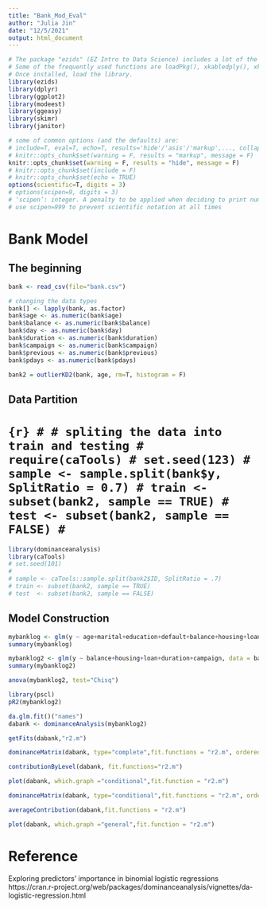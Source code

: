 ```yaml
---
title: "Bank_Mod_Eval"
author: "Julia Jin"
date: "12/5/2021"
output: html_document
---
```

```r
# The package "ezids" (EZ Intro to Data Science) includes a lot of the helper functions we developed for the course. 
# Some of the frequently used functions are loadPkg(), xkabledply(), xkablesummary(), uzscale(), etc.
# Once installed, load the library.
library(ezids)
library(dplyr)
library(ggplot2)
library(modeest)
library(ggeasy)
library(skimr)
library(janitor)
```

```r
# some of common options (and the defaults) are: 
# include=T, eval=T, echo=T, results='hide'/'asis'/'markup',..., collapse=F, warning=T, message=T, error=T, cache=T, fig.width=6, fig.height=4, fig.dim=c(6,4) #inches, fig.align='left'/'center','right', 
# knitr::opts_chunk$set(warning = F, results = "markup", message = F)
knitr::opts_chunk$set(warning = F, results = "hide", message = F)
# knitr::opts_chunk$set(include = F)
# knitr::opts_chunk$set(echo = TRUE)
options(scientific=T, digits = 3) 
# options(scipen=9, digits = 3) 
# ‘scipen’: integer. A penalty to be applied when deciding to print numeric values in fixed or exponential notation.  Positive values bias towards fixed and negative towards scientific notation: fixed notation will be preferred unless it is more than ‘scipen’ digits wider.
# use scipen=999 to prevent scientific notation at all times
```
# Bank Model
## The beginning

```r
bank <- read_csv(file="bank.csv")
```

```r
# changing the data types 
bank[] <- lapply(bank, as.factor)
bank$age <- as.numeric(bank$age)
bank$balance <- as.numeric(bank$balance)
bank$day <- as.numeric(bank$day)
bank$duration <- as.numeric(bank$duration)
bank$campaign <- as.numeric(bank$campaign)
bank$previous <- as.numeric(bank$previous)
bank$pdays <- as.numeric(bank$pdays)
```

```r
bank2 = outlierKD2(bank, age, rm=T, histogram = F)
```

## Data Partition
# ```{r}
# # spliting the data into train and testing
# require(caTools)
# set.seed(123)
# sample <- sample.split(bank$y, SplitRatio = 0.7)
# train <- subset(bank2, sample == TRUE)
# test <- subset(bank2, sample == FALSE)
# ```

```r
library(dominanceanalysis)
library(caTools)
# set.seed(101) 
# 
# sample <- caTools::sample.split(bank2$ID, SplitRatio = .7)
# train <- subset(bank2, sample == TRUE)
# test  <- subset(bank2, sample == FALSE)
```

## Model Construction
```r
mybanklog <- glm(y ~ age+marital+education+default+balance+housing+loan+contact+duration+campaign+pdays+previous+poutcome, data = bank2, family = "binomial")
summary(mybanklog)
```

```r
mybanklog2 <- glm(y ~ balance+housing+loan+duration+campaign, data = bank2, family = "binomial")
summary(mybanklog2)
```

```r
anova(mybanklog2, test="Chisq")
```

```r
library(pscl)
pR2(mybanklog2)
```

```r
da.glm.fit()("names")
dabank <- dominanceAnalysis(mybanklog2)
```

```r
getFits(dabank,"r2.m")
```

```r
dominanceMatrix(dabank, type="complete",fit.functions = "r2.m", ordered=TRUE)
```

```r
contributionByLevel(dabank, fit.functions="r2.m")
```

```r
plot(dabank, which.graph ="conditional",fit.function = "r2.m")
```
```r
dominanceMatrix(dabank, type="conditional",fit.functions = "r2.m", ordered=TRUE)
```

```r
averageContribution(dabank,fit.functions = "r2.m")
```

```r
plot(dabank, which.graph ="general",fit.function = "r2.m")
```

# Reference
Exploring predictors’ importance in binomial logistic regressions https://cran.r-project.org/web/packages/dominanceanalysis/vignettes/da-logistic-regression.html